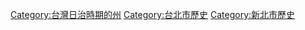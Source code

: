 [[Category:台灣日治時期的州|Category:台灣日治時期的州]]
[[Category:台北市歷史|Category:台北市歷史]]
[[Category:新北市歷史|Category:新北市歷史]]